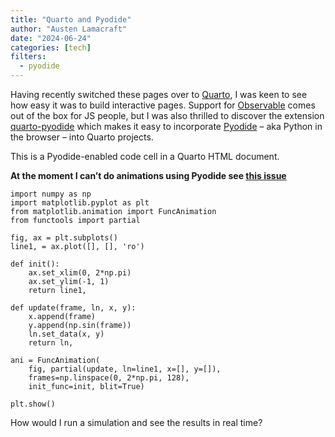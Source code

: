 ```yaml
---
title: "Quarto and Pyodide"
author: "Austen Lamacraft"
date: "2024-06-24"
categories: [tech]
filters:
  - pyodide
---
```


Having recently switched these pages over to [Quarto](https://quarto.org/), I was keen to see how easy it was to build interactive pages. Support for [Observable](https://observablehq.com/) comes out of the box for JS people, but I was also thrilled to discover the extension [quarto-pyodide](https://quarto.thecoatlessprofessor.com/pyodide/) which makes it easy to incorporate [Pyodide](https://pyodide.org/en/stable/) – aka Python in the browser – into Quarto projects.

This is a Pyodide-enabled code cell in a Quarto HTML document.

__At the moment I can't do animations using Pyodide see [this issue](https://github.com/pyodide/matplotlib-pyodide/issues/46)__

```pyodide-python
import numpy as np
import matplotlib.pyplot as plt
from matplotlib.animation import FuncAnimation
from functools import partial

fig, ax = plt.subplots()
line1, = ax.plot([], [], 'ro')

def init():
    ax.set_xlim(0, 2*np.pi)
    ax.set_ylim(-1, 1)
    return line1,

def update(frame, ln, x, y):
    x.append(frame)
    y.append(np.sin(frame))
    ln.set_data(x, y)
    return ln,

ani = FuncAnimation(
    fig, partial(update, ln=line1, x=[], y=[]),
    frames=np.linspace(0, 2*np.pi, 128),
    init_func=init, blit=True)

plt.show()
```

How would I run a simulation and see the results in real time?